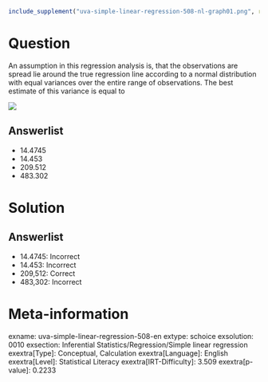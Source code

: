 ```r
include_supplement("uva-simple-linear-regression-508-nl-graph01.png", recursive = TRUE)
```

Question
========

An assumption in this regression analysis is, that the observations are spread lie around the true regression line according to a normal distribution with equal variances over the entire range of observations. The best estimate of this variance is equal to

![](uva-simple-linear-regression-508-nl-graph01.png)

Answerlist
----------

* 14.4745
* 14.453
* 209.512
* 483.302

Solution
========

Answerlist
----------

* 14.4745: Incorrect
* 14.453: Incorrect
* 209,512: Correct
* 483,302: Incorrect

Meta-information
================
exname: uva-simple-linear-regression-508-en
extype: schoice
exsolution: 0010
exsection: Inferential Statistics/Regression/Simple linear regression
exextra[Type]: Conceptual, Calculation
exextra[Language]: English
exextra[Level]: Statistical Literacy
exextra[IRT-Difficulty]: 3.509
exextra[p-value]: 0.2233
